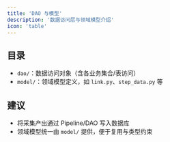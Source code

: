```yaml
---
title: 'DAO 与模型'
description: '数据访问层与领域模型介绍'
icon: 'table'
---
```


## 目录

- `dao/`：数据访问对象（含各业务集合/表访问）
- `model/`：领域模型定义，如 `link.py`、`step_data.py` 等

## 建议

- 将采集产出通过 Pipeline/DAO 写入数据库
- 领域模型统一由 `model/` 提供，便于复用与类型约束


